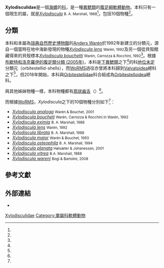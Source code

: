{{Automatic taxobox 
 | taxon = Xylodisculidae
 | authority = Warén, 1992
| genus = '''Xylodiscula''' 
| genus_authority = B. A. Marshall, 1988
| typetaxon=''Xylodiscula vitrea'' B. A. Marshall, 1988
| subdivision_ranks = [[種_(生物)|種]]
| subdivision = [[#分類|見內文]]
| type_species= ''Xylodiscula vitrea'' <small>B.A. Marshall, 1988</small>
}}

'''Xylodisculidae'''是一個[[海螺|海螺]]的[[科_(生物)|科]]，是一種[[異鰓類|異鰓類]]的[[腹足綱|腹足綱]][[軟體動物|軟體動物]]{{r|Bouchet 2005|Warén 1992}}。本科只有一個現生的屬，就是''[[Xylodiscula|Xylodiscula]]'' <small>B. A. Marshall, 1988</small><ref name="Warén 1992"/>，包括10個物種<ref name="WoRMS_138666" />。

==分類==
本科和本屬為[[瑞典自然歷史博物館|瑞典自然歷史博物館]]的[[Anders_Warén|Anders Warén]]於1992年新建立的分類元，源自一個當時在地中海新發現的物種''[[Xylodiscula_lens|Xylodiscula lens]]'' <small>Warén, 1992</small>及另一個從貝殼館藏得來的貝殼標本''[[Xylodiscula_bouchetti|Xylodiscula bouchetti]]'' <small>Warén, Carrozza & Rocchini, 1992</small><ref name="Warén 1992"/>。根據[[布歇特和洛克羅伊的腹足類分類_(2005年)|布歇特和洛克羅伊的腹足類分類 (2005年)]]，本科是[[下異鰓類|下異鰓類]]之下<ref name="Bouchet 2005" />的科[[地位未定|地位未定]]分類元（orbitestellid-shells），而[[WoRMS|WoRMS]]過往亦曾將本科歸到[[Valvatoidea|Valvatoidea]]總科之下<ref name="WoRMS_23145_old"/>，但2018年開始，本科與[[Orbitestellidae|Orbitestellidae]]科合組成為[[Orbitestelloidea|Orbitestelloidea]]總科{{r|WoRMS_1054702 |Bouchet 2017}}。

與其他姊妹物種一樣，本科物種都有[[齒舌#七種齒舌狀態|扇狀齒舌]]（{{lang|la|rhipidoglossate hyalogyrinid radula}}）<ref name="Haszprunar" />。

而根據[[WoRMS|WoRMS]]，''Xylodiscula''之下的10個物種分別如下<ref name="WoRMS_138666"/>：
* ''[[Xylodiscula_analoga|Xylodiscula analoga]]'' <small>Warén & Bouchet, 2001</small>
* ''[[Xylodiscula_boucheti|Xylodiscula boucheti]]'' <small>Warén, Carrozza & Rocchini in Warén, 1992</small>
* ''[[Xylodiscula_eximia|Xylodiscula eximia]]'' <small>B. A. Marshall, 1988</small>
* ''[[Xylodiscula_lens|Xylodiscula lens]]'' <small>Warén, 1992</small>
* ''[[Xylodiscula_librata|Xylodiscula librata]]'' <small>B. A. Marshall, 1988</small>
* ''[[Xylodiscula_major|Xylodiscula major]]'' <small>Warén & Bouchet, 1993</small>
* ''[[Xylodiscula_osteophila|Xylodiscula osteophila]]'' <small>B. A. Marshall, 1994</small>
* ''[[Xylodiscula_planata|Xylodiscula planata]]'' <small>Høisæter & Johanessen, 2001</small>
* ''[[Xylodiscula_vitrea|Xylodiscula vitrea]]'' <small>B.A. Marshall, 1988</small>
* ''[[Xylodiscula_wareni|Xylodiscula wareni]]'' <small>Bogi & Bartolini, 2008</small>

==參考文獻==
{{reflist |refs=
<ref name="Bouchet 2005">{{Bouchet 2005}}</ref>
<ref name="Bouchet 2017">{{Bouchet 2017}}</ref>
<ref name="Haszprunar">{{cite journal
 |url=http://link.springer.com/article/10.1007/s13127-011-0048-0
 |last1=Haszprunar |first1=G.
 |last2=Speimann   |first2=E.
 |last3=Hawe       |first3=A. 
 |last4=Hess       |first4=M. 
 |date=2011-07
 |title=''Interactive 3D anatomy and affinities of the Hyalogyrinidae, basal Heterobranchia (Gastropoda) with a rhipidoglossate radula''
 |journal=Organisms, Diversity & Evolution
 |volume=11 |issue=3 |pages=231-236
 |doi=10.1007/s13127-011-0048-0
 |language=en }}</ref>
<ref name="Warén 1992">{{cite journal
 |last=Warén |first=Anders 
 |year=1992
 |title=New and little known "Skeneimorph" gastropods from the Mediterranean Sea and the adjacent Atlantic Ocean
 |journal=Bollettino Malacologico
 |volume=27 |issue=10-12 |pages=149-248
 |url=http://www.societaitalianadimalacologia.it/Bollettino/Bollettino%201991/Boll.%20Mal.%201991%20149-247.pdf
 |format=[[PDF|PDF]] |language=en }}</ref>
<ref name="WoRMS_23145_old">{{WoRMS 
 |id=23145 |timestamp=20170207
 |last1=Bouchet |first1=Philippe
 |last2=Gofas   |first2=Serge
 |title=Xylodisculidae
 |date=2016-03-03|accessdate=2017-02-07 }}</ref>
<ref name="WoRMS_138666">{{cite WoRMS 
 |id=138666 |authorlink=WoRMS
 |last1=Bouchet  |first1=Philippe
 |last2=Rosenberg|first2=Gary
 |last3=Renders  |first3=Kristel 
 |last4=Gofas    |first4=Serge
 |title=''Xylodiscula'' B. A. Marshall, 1988 
 |date=2016-03-03|accessdate=2017-02-07 }}</ref>
<ref name="WoRMS_1054702">{{WoRMS |id=1054702 |db=MolluscaBase |title= Orbitestelloidea Iredale, 1917 |date=2018-02-18 }}</ref>
}}

==外部連結==
{{commonscat|Xylodisculidae}}
*
{{Taxonbar}}
[[Category:下異鰓類|Xylodisculidae]]
[[Category:單屬科軟體動物|Category:單屬科軟體動物]]